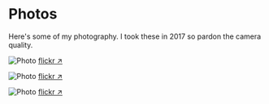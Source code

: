 # Photos

Here's some of my photography. I took these in 2017 so pardon the camera quality.

![Photo](https://live.staticflickr.com/33428091736_IMAGE_ID.jpg)
[flickr ↗ ](https://www.flickr.com/photos/147395837@N08/33428091736/)

![Photo](https://live.staticflickr.com/33085255320_IMAGE_ID.jpg)
[flickr ↗ ](https://www.flickr.com/photos/147395837@N08/33085255320/)

![Photo](https://live.staticflickr.com/33468965415_IMAGE_ID.jpg)
[flickr ↗ ](https://www.flickr.com/photos/147395837@N08/33468965415/)
